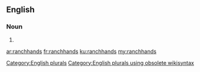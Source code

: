 ==English==

===Noun===
{{head|en}}

# {{plural of|ranchhand}}

[[Category:English plurals]][[Category:English plurals using obsolete wikisyntax]]

[[ar:ranchhands]]
[[fr:ranchhands]]
[[ku:ranchhands]]
[[my:ranchhands]]